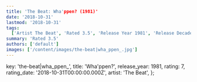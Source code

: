 ```yaml
---
title: 'The Beat: Wha'ppen? (1981)'
date: '2018-10-31'
lastmod: '2018-10-31'
tags:
  ['Artist The Beat', 'Rated 3.5', 'Release Year 1981', 'Release Decade 1980']
summary: 'Rated 3.5'
authors: ['default']
images: ['/content/images/the-beat|wha_ppen_.jpg']
---
```


  key: 'the-beat|wha_ppen_',
  title: 'Wha'ppen?',
  release_year: 1981,
  rating: 7,
  rating_date: '2018-10-31T00:00:00.000Z',
  artist: 'The Beat',
};

<MusicRating data={data} />
